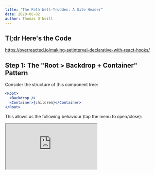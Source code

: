 ```yaml
---
title: "The Path Well-Trodden: A Site Header"
date: 2020-06-02
author: Thomas O'Neill
---
```


## Tl;dr Here's the Code

https://overreacted.io/making-setinterval-declarative-with-react-hooks/

## Step 1: The "Root > Backdrop + Container" Pattern

Consider the structure of this component tree:

```jsx
<Root>
  <Backdrop />
  <Container>{children}</Container>
</Root>
```

This allows us the following behaviour (tap the menu to open/close):

<iframe src="https://codesandbox.io/embed/github/mysterybear/blog-post-demos/tree/master/packages/header-1" />

This is side-agnostic:

<iframe src="https://codesandbox.io/embed/github/mysterybear/blog-post-demos/tree/master/packages/header-1?module=/pages/sideways.js&initialpath=/sideways" />

Toggle menu is courtesy of
[this Framer Motion example](https://codesandbox.io/s/framer-motion-side-menu-mx2rw?module=/src/MenuToggle.tsx)

Mention positioning the elements with CSS.

Z-index stuff: the menu > the container > the backdrop > the content

Mention Framer Motion, better with x y not height width.

## Step 2: Flexible Nav, Multiple Nav's

Our `Root > Backdrop + Container` pattern, along with React state, makes it very
easy to conditionally render this for mobile and bigger.

Nav's tend to be functionally isomorphic yet aesthetically much different when
seen in their many incarnations within websites, e.g. in the mobile vs. the
desktop header vs. in the footer. So we really want flexibility.

The following gets us most of the way there, drag the viewport's width to see
the responsive changes to the header:

<iframe src="https://codesandbox.io/embed/github/mysterybear/blog-post-demos/tree/master/packages/header-2" />

Issues:

1. Mobile nav links appear before the backdrop animation progresses sufficiently
2. Close header on navigation from mobile nav
3. Active link indication

If we try thinking a step ahead specifically on point 3: we may want different
active link indication on the desktop nav vs. on the mobile nav.

So what is the same and what is different (and at what level of the component
hierarchy)?

Same:

- The data: the link path (href), the display name (label), the active state
  (true/false); at the `<Nav />` level we should know all the links; at the
  `<Link />` level we only care about `{ href, label, active }`.

Different:

- Animation (opacity on mobile, sliding underline on desktop); `<Link />` level.
- Markup, per-link (sliding underline requires conditionally rendered div
  following the link).

<!-- 5. If the viewport is widened whilst the header is open, it says open -->

There are a couple of issues. The most obvious: the mobile nav links are
displayed before the backdrop has finished animating into full view. This is
resolved by animating our links into view, we use a nice stagger animation
courtesy again of Framer Motion:

Less obvious is the open -> viewport thingy

For the mobile nav, you do want `<AnimatePresence />` OR transition the display
manually.

`<AnimatePresence />` seems to break the cascading of variants.

## Step 3: Render props ftw

(update below for having active link color and underline too)

As of time of writing, `<AnimateSharedLayout />` is in beta. This works with
`2.0.0-beta.59` but not `2.0.0-beta.73`. Furthermore, it seems to only work if
the container is flex.

<iframe src="https://codesandbox.io/embed/github/mysterybear/blog-post-demos/tree/master/packages/header-3" />

<!-- <iframe src="https://codesandbox.io/embed/github/reduxjs/redux/tree/master/examples/todomvc" /> -->

<!-- <iframe src="https://codesandbox.io/embed/github/mysterybear/blog-post-demos/tree/master/packages/header-00" /> -->

## Step 4: ?!

Solutions to open ->viewport thing?:

- MQ hook/context
- `data-open` attribute + CSS MQ's?

```css
.backdrop {
  transform: translateY(calc(-100% + theme("spacing.12"))) !important;
}
```

# Old

## Questions

### Set the scene

- What's the difference between a header and a nav?
- Should I use the same header for mobile and desktop?
- What should I include in the header?
- What makes a good header?
- How is a header/nav different in React/Gatsby?
- ~~Why do I need a header?~~

### Baby steps

- Where do I start with making a header?
- How do I link to internal pages with Gatsby?

### Styling

- How can I show which page the user is currently on?
- How do I make the menu icon transition to an X on mobile?

## Answers

- Same header for mobile and desktop? Re-use where possible!

Semantically, a header
[_"represents introductory content, typically a group of introductory or navigational aids"_](https://developer.mozilla.org/en-US/docs/Web/HTML/Element/header).
Navigation + branding, basically. Also, to me, header implies at the TOP! For a
sidebar, use `<aside>`. `<footer>` for bottom.

The nav's purpose is
[_"purpose is to provide navigation links"_](https://developer.mozilla.org/en-US/docs/Web/HTML/Element/nav).

This is more a question of structure, in terms of HTML and CSS. We use Gatsby
(and therefore React), however, these concepts are somewhat
language/framework-agnostic.

### Assumptions

- This is responsive, for mobile and desktop (this is a core requirement)

### Questi-questions

How can I write my header/nav such that it is as X, Y, Z as possible (re-usable,
general, works for mobile/desktop but customizable too).

It's always something in between perfect abstraction and disposable mess.

## Intro

A preparedness to re-visit first principles. Baby steps.

## Key Points

- If element is positioned (absolute, fixed, sticky), mx-auto only works if left
  and right are 0 (tailwind rule inset-x-0)
